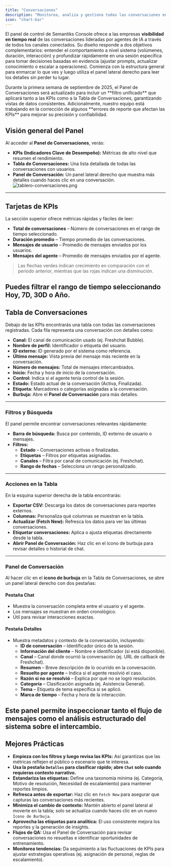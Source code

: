 ```yaml
---
title: "Conversaciones"
description: "Monitorea, analiza y gestiona todas las conversaciones entre usuarios y Agentes"
icon: "chart-bar"
---
```


El panel de control de Semantiks Console ofrece a las empresas **visibilidad en tiempo real** de las conversaciones lideradas por agentes de IA a través de todos los canales conectados. Su diseño responde a dos objetivos complementarios: entender el comportamiento a nivel sistema (volúmenes, duración, interacción) y profundizar rápidamente en una sesión específica para tomar decisiones basadas en evidencia (ajustar prompts, actualizar conocimiento o escalar a operaciones). Comienza con la estructura general para enmarcar lo que ves y luego utiliza el panel lateral derecho para leer los detalles sin perder tu lugar.

<Note>
Durante la primera semana de septiembre de 2025, el Panel de Conversaciones será actualizado para incluir un **filtro unificado** que aplicará tanto a las KPIs como a la Tabla de Conversaciones, garantizando vistas de datos consistentes.  
Adicionalmente, nuestro equipo está trabajando en la corrección de algunos **errores de reporte que afectan las KPIs** para mejorar su precisión y confiabilidad.
</Note>

## Visión general del Panel

Al acceder al **Panel de Conversaciones**, verás:

- **KPIs (Indicadores Clave de Desempeño):** Métricas de alto nivel que resumen el rendimiento.  
- **Tabla de Conversaciones:** Una lista detallada de todas las conversaciones con usuarios.  
- **Panel de Conversación:** Un panel lateral derecho que muestra más detalles cuando haces clic en una conversación.
![tablero-conversaciones.png](/images/dashboards/es/tablero-conversaciones.png)
---

## Tarjetas de KPIs

La sección superior ofrece métricas rápidas y fáciles de leer:

- **Total de conversaciones** – Número de conversaciones en el rango de tiempo seleccionado.  
- **Duración promedio** – Tiempo promedio de las conversaciones.  
- **Mensajes de usuario** – Promedio de mensajes enviados por los usuarios.  
- **Mensajes del agente** – Promedio de mensajes enviados por el agente.  

> Las flechas verdes indican crecimiento en comparación con el período anterior, mientras que las rojas indican una disminución.  

Puedes filtrar el rango de tiempo seleccionando **Hoy, 7D, 30D o Año**.  
---

## Tabla de Conversaciones

Debajo de las KPIs encontrarás una tabla con todas las conversaciones registradas. Cada fila representa una conversación con detalles como:

- **Canal:** El canal de comunicación usado (ej. Freshchat Bubble).  
- **Nombre de perfil:** Identificador o etiqueta del usuario.  
- **ID externo:** ID generado por el sistema como referencia.  
- **Último mensaje:** Vista previa del mensaje más reciente en la conversación.  
- **Número de mensajes:** Total de mensajes intercambiados.  
- **Inicio:** Fecha y hora de inicio de la conversación.  
- **Control:** Indica si el agente tenía control de la sesión.  
- **Estado:** Estado actual de la conversación (Activa, Finalizada).  
- **Etiqueta:** Marcadores o categorías asignadas a la conversación.  
- **Burbuja:** Abre el **Panel de Conversación** para más detalles.  
---

### Filtros y Búsqueda

El panel permite encontrar conversaciones relevantes rápidamente:

- **Barra de búsqueda:** Busca por contenido, ID externo de usuario o mensajes.  
- **Filtros:**  
  - **Estado** – Conversaciones activas o finalizadas.  
  - **Etiquetas** – Filtros por etiquetas asignadas.  
  - **Canales** – Filtra por canal de comunicación (ej. Freshchat).  
  - **Rango de fechas** – Selecciona un rango personalizado.  

---

### Acciones en la Tabla

En la esquina superior derecha de la tabla encontrarás:  

- **Exportar CSV:** Descarga los datos de conversaciones para reportes externos.  
- **Columnas:** Personaliza qué columnas se muestran en la tabla.  
- **Actualizar (Fetch New):** Refresca los datos para ver las últimas conversaciones.  
- **Etiquetar conversaciones:** Aplica o ajusta etiquetas directamente desde la tabla.  
- **Abrir Panel de Conversación:** Haz clic en el ícono de burbuja para revisar detalles o historial de chat.  
---

### Panel de Conversación

Al hacer clic en el **ícono de burbuja** en la Tabla de Conversaciones, se abre un panel lateral derecho con dos pestañas:  

#### Pestaña Chat  
- Muestra la conversación completa entre el usuario y el agente.  
- Los mensajes se muestran en orden cronológico.  
- Útil para revisar interacciones exactas.  

#### Pestaña Detalles  
- Muestra metadatos y contexto de la conversación, incluyendo:  
  - **ID de conversación** – Identificador único de la sesión.  
  - **Información del cliente** – Nombre e identificador (si está disponible).  
  - **Canal** – Canal donde ocurrió la conversación (ej. URL de callback de Freshchat).  
  - **Resumen** – Breve descripción de lo ocurrido en la conversación.  
  - **Resuelto por agente** – Indica si el agente resolvió el caso.  
  - **Razón si no se resolvió** – Explica por qué no se logró resolución.  
  - **Categoría** – Clasificación asignada (ej. Asistencia General).  
  - **Tema** – Etiqueta de tema específica si se aplicó.  
  - **Marca de tiempo** – Fecha y hora de la interacción.  

Este panel permite inspeccionar tanto el flujo de mensajes como el análisis estructurado del sistema sobre el intercambio.  
---

## Mejores Prácticas

- **Empieza con los filtros y luego revisa las KPIs:** Así garantizas que las métricas reflejen el público o escenario que te interesa.  
- **Usa la pestaña `Detalles` para clasificar rápido; abre `Chat` solo cuando requieras contexto narrativo.**  
- **Estandariza las etiquetas:** Define una taxonomía mínima (ej. Categoría, Motivo de resolución, Necesidad de escalamiento) para mantener reportes limpios.  
- **Refresca antes de exportar:** Haz clic en `Fetch New` para asegurar que capturas las conversaciones más recientes.  
- **Minimiza el cambio de contexto:** Mantén abierto el panel lateral al moverte en la tabla; solo se actualiza cuando haces clic en un nuevo `Ícono de Burbuja`.  
- **Aprovecha las etiquetas para analítica:** El uso consistente mejora los reportes y la generación de insights.  
- **Flujos de QA:** Usa el Panel de Conversación para revisar conversaciones no resueltas e identificar oportunidades de entrenamiento.  
- **Monitorea tendencias:** Da seguimiento a las fluctuaciones de KPIs para ajustar estrategias operativas (ej. asignación de personal, reglas de escalamiento).  
